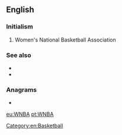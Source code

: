 ==English==
{{wikipedia|Women's National Basketball Association}}

===Initialism===
{{rfc-header|Initialism}}
{{head|en|initialism}}

# Women's National Basketball Association

===See also===
* {{l|en|FIBA}}
* {{l|en|NBA}}

===Anagrams===
* {{l|en|bawn}}

[[Category:en:Basketball]]

[[eu:WNBA]]
[[pt:WNBA]]